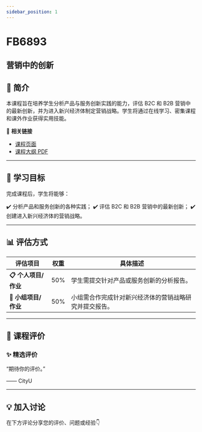 ```yaml
---
sidebar_position: 1
---
```


# FB6893
## 营销中的创新

## **📘 简介**
本课程旨在培养学生分析产品与服务创新实践的能力，评估 B2C 和 B2B 营销中的最新创新，并为进入新兴经济体制定营销战略。学生将通过在线学习、密集课程和课外作业获得实用技能。

🔗 **相关链接**
- [课程页面](https://www.cityu.edu.hk/catalogue/pg/202425/course/FB6893.htm)
- [课程大纲 PDF](https://www.cityu.edu.hk/catalogue/pg/202425/course/FB6893.pdf)

---

## **🎯 学习目标**

完成课程后，学生将能够：

✔️ 分析产品和服务创新的各种实践；
✔️ 评估 B2C 和 B2B 营销中的最新创新；
✔️ 创建进入新兴经济体的营销战略。

---

## **📊 评估方式**

| **评估项目**             | **权重** | **具体描述**                                                                                     |
|-------------------------|---------|-----------------------------------------------------------------------------------------------|
| **📋 个人项目/作业**      | 50%     | 学生需提交针对产品或服务创新的分析报告。                                                         |
| **📝 小组项目/作业**      | 50%     | 小组需合作完成针对新兴经济体的营销战略研究并提交报告。                                            |

---

## **💬 课程评价**

### ✨ **精选评价**
<div className={commentStyles.commentBox}>
    <p className={commentStyles.commentText}>
        “期待你的评价。”
    </p>
    <p className={commentStyles.commentAuthor}>—— CityU</p>
</div>

---

## **💡 加入讨论**

在下方评论分享您的评价、问题或经验👇
<Utterances />